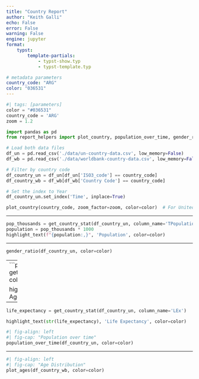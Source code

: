 ```yaml
---
title: "Country Report"
author: "Keith Galli"
echo: False
error: False
warning: False
engine: jupyter
format:
    typst:
        template-partials: 
            - typst-show.typ
            - typst-template.typ

# metadata parameters
country_code: "ARG"
color: "036531"
---
```

```python
#| tags: [parameters]
color = "#036531"
country_code = 'ARG'
zoom = 1.2
```

```python
import pandas as pd
from report_helpers import plot_country, population_over_time, gender_ratio, plot_ages, get_country_stat, highlight_text

# Load both data files
df_un = pd.read_csv('./data/un-country-data.csv', low_memory=False)
df_wb = pd.read_csv('./data/worldbank-country-data.csv', low_memory=False)

# Filter by country code
df_country_un = df_un[df_un['ISO3_code'] == country_code]
df_country_wb = df_wb[df_wb['Country Code'] == country_code]

# Set the index to Year
df_country_un.set_index('Time', inplace=True)
```

```python
plot_country(country_code, zoom_factor=zoom, color=color)  # For United States
```

```{=typst}
#v(-20pt)
```

:::: {layout="[0.33, 0.66]"}

::: {#firstcol}

---

```python
pop_thousands = get_country_stat(df_country_un, column_name='TPopulation1July') # In thousands
population = pop_thousands * 1000
highlight_text(f"{population:,}", 'Population', color=color)
```
---

```python
gender_ratio(df_country_un, color=color)
```

---
```python
age = get_country_stat(df_country_un, column_name='MedianAgePop')

highlight_text(str(age), 'Median Age', color=color)
```

---
```python
life_expectancy = get_country_stat(df_country_un, column_name='LEx')

highlight_text(str(life_expectancy), 'Life Expectancy', color=color)
```

:::

::: {#secondcol}

```python
#| fig-align: left
#| fig-cap: "Population over time"
population_over_time(df_country_un, color=color)
```
---

```python
#| fig-align: left
#| fig-cap: "Age Distribution"
plot_ages(df_country_wb, color=color)
```

:::

::::